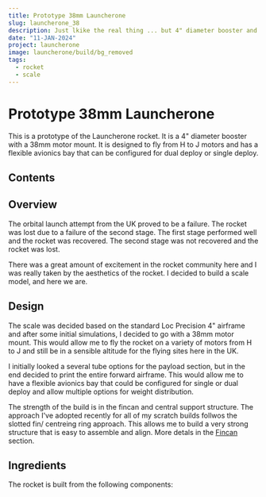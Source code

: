 ```yaml
---
title: Prototype 38mm Launcherone
slug: launcherone_38
description: Just lkike the real thing ... but 4" diameter booster and 38mm motor
date: "11-JAN-2024"
project: launcherone
image: launcherone/build/bg_removed
tags:
  - rocket
  - scale
---
```


# Prototype 38mm Launcherone

This is a prototype of the Launcherone rocket. It is a 4" diameter booster with a 38mm motor mount. It is designed to fly from H to J motors and has a flexible avionics bay that can be configured for dual deploy or single deploy.

## Contents

## Overview

The orbital launch attempt from the UK proved to be a failure. The rocket was lost due to a failure of the second stage. The first stage performed well and the rocket was recovered. The second stage was not recovered and the rocket was lost.

There was a great amount of excitement in the rocket community here and I was really taken by the aesthetics of the rocket. I decided to build a scale model, and here we are.

## Design

The scale was decided based on the standard Loc Precision 4" airframe and after some initial simulations, I decided to go with a 38mm motor mount. This would allow me to fly the rocket on a variety of motors from H to J and still be in a sensible altitude for the flying sites here in the UK.

I initially looked a several tube options for the payload section, but in the end decided to print the entire forward airframe. This would allow me to have a flexible avionics bay that could be configured for single or dual deploy and allow multiple options for weight distribution.

<CloudImage image='launcherone/build/cutaway' className='mx-auto' crop='fill' />

The strength of the build is in the fincan and central support structure. The approach I've adopted recently for all of my scratch builds follwos the slotted fin/ centreing ring approach. This allows me to build a very strong structure that is easy to assemble and align. More detals in the [Fincan](fincan) section.

## Ingredients

The rocket is built from the following components:
